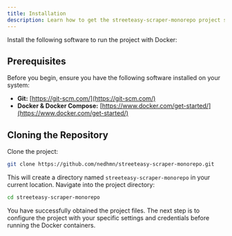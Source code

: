 ```yaml
---
title: Installation
description: Learn how to get the streeteasy-scraper-monorepo project set up using Docker.
---
```


Install the following software to run the project with Docker:

## Prerequisites

Before you begin, ensure you have the following software installed on your system:

- **Git:** [https://git-scm.com/](https://git-scm.com/)
- **Docker & Docker Compose:** [https://www.docker.com/get-started/](https://www.docker.com/get-started/)

## Cloning the Repository

Clone the project:

```bash
git clone https://github.com/nedhmn/streeteasy-scraper-monorepo.git
```

This will create a directory named `streeteasy-scraper-monorepo` in your current location. Navigate into the project directory:

```bash
cd streeteasy-scraper-monorepo
```

You have successfully obtained the project files. The next step is to configure the project with your specific settings and credentials before running the Docker containers.

